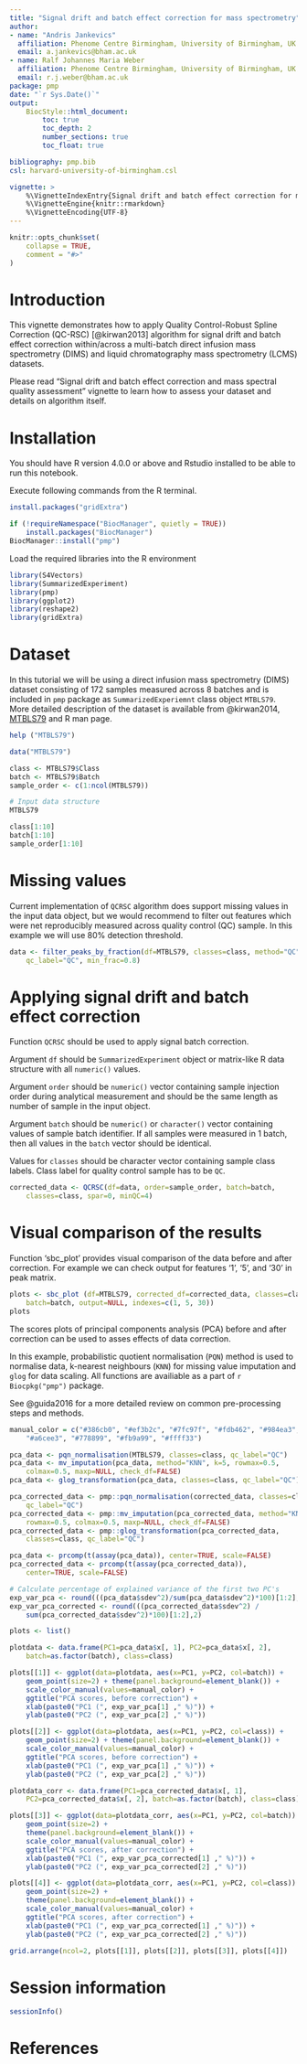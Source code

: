 ```yaml
---
title: "Signal drift and batch effect correction for mass spectrometry"
author: 
- name: "Andris Jankevics"
  affiliation: Phenome Centre Birmingham, University of Birmingham, UK
  email: a.jankevics@bham.ac.uk
- name: Ralf Johannes Maria Weber
  affiliation: Phenome Centre Birmingham, University of Birmingham, UK
  email: r.j.weber@bham.ac.uk
package: pmp
date: "`r Sys.Date()`"
output: 
    BiocStyle::html_document:
        toc: true
        toc_depth: 2  
        number_sections: true  
        toc_float: true

bibliography: pmp.bib
csl: harvard-university-of-birmingham.csl

vignette: >
    %\VignetteIndexEntry{Signal drift and batch effect correction for mass spectrometry}
    %\VignetteEngine{knitr::rmarkdown}
    %\VignetteEncoding{UTF-8}
---
```


```r
knitr::opts_chunk$set(
    collapse = TRUE,
    comment = "#>"
)
```

# Introduction

This vignette demonstrates how to apply Quality Control-Robust Spline 
Correction (QC-RSC) [@kirwan2013] algorithm for signal drift and batch effect
correction within/across a multi-batch direct infusion mass spectrometry (DIMS)
and liquid chromatography mass spectrometry (LCMS) datasets.

Please read "Signal drift and batch effect correction and mass spectral quality
assessment" vignette to learn how to assess your dataset and details on
algorithm itself.

# Installation

You should have R version 4.0.0 or above and Rstudio installed to be able to
run this notebook.

Execute following commands from the R terminal.

```r
install.packages("gridExtra")

if (!requireNamespace("BiocManager", quietly = TRUE))
    install.packages("BiocManager")
BiocManager::install("pmp")
```

Load the required libraries into the R environment
```r
library(S4Vectors)
library(SummarizedExperiment)
library(pmp)
library(ggplot2)
library(reshape2)
library(gridExtra)
```

# Dataset

In this tutorial we will be using  a direct infusion mass spectrometry (DIMS) 
dataset consisting of 172 samples measured across 8 batches and is included in
`pmp` package as `SummarizedExperiemnt` class object `MTBLS79`. 
More detailed description of the dataset is available from  @kirwan2014, 
[MTBLS79](https://www.ebi.ac.uk/metabolights/MTBLS79) and R man page.

```r
help ("MTBLS79")
```

```r
data("MTBLS79")

class <- MTBLS79$Class
batch <- MTBLS79$Batch
sample_order <- c(1:ncol(MTBLS79))

# Input data structure
MTBLS79

class[1:10]
batch[1:10]
sample_order[1:10]
```

# Missing values

Current implementation of `QCRSC` algorithm does support missing values in the 
input data object, but we would recommend to filter out features which were net 
reproducibly measured across quality control (QC) sample. In this example we 
will use 80% detection threshold.

```r
data <- filter_peaks_by_fraction(df=MTBLS79, classes=class, method="QC",
    qc_label="QC", min_frac=0.8)
```

# Applying signal drift and batch effect correction 

Function `QCRSC` should be used to apply signal batch correction. 

Argument `df` should be `SummarizedExperiment` object or matrix-like R data 
structure with all `numeric()` values.

Argument `order` should be `numeric()` vector containing sample injection 
order during analytical measurement and should be the same length as number of
sample in the input object. 

Argument `batch` should be `numeric()` or `character()` vector containing values
of sample batch identifier. If all samples were measured in 1 batch, then all 
values in the `batch` vector should be identical. 

Values for `classes` should be character vector containing sample class labels.
Class label for quality control sample has to be `QC`.

```r
corrected_data <- QCRSC(df=data, order=sample_order, batch=batch, 
    classes=class, spar=0, minQC=4)
```

# Visual comparison of the results

Function 'sbc_plot' provides visual comparison of the data before and after 
correction. For example we can check output for features '1', '5', and '30' in 
peak matrix.
```r
plots <- sbc_plot (df=MTBLS79, corrected_df=corrected_data, classes=class, 
    batch=batch, output=NULL, indexes=c(1, 5, 30))
plots
```

The scores plots of principal components analysis (PCA) before 
and after correction can be used to asses effects of data correction. 

In this example, probabilistic quotient normalisation (`PQN`) method is used to
normalise data, k-nearest neighbours (`KNN`) for missing value imputation and
`glog` for data scaling. All functions are availiable as a part of
`r Biocpkg("pmp")` package.

See @guida2016 for a more detailed review on common pre-processing steps and
methods.

```r

manual_color = c("#386cb0", "#ef3b2c", "#7fc97f", "#fdb462", "#984ea3", 
    "#a6cee3", "#778899", "#fb9a99", "#ffff33")

pca_data <- pqn_normalisation(MTBLS79, classes=class, qc_label="QC")
pca_data <- mv_imputation(pca_data, method="KNN", k=5, rowmax=0.5,
    colmax=0.5, maxp=NULL, check_df=FALSE)
pca_data <- glog_transformation(pca_data, classes=class, qc_label="QC")

pca_corrected_data <- pmp::pqn_normalisation(corrected_data, classes=class,
    qc_label="QC")
pca_corrected_data <- pmp::mv_imputation(pca_corrected_data, method="KNN", k=5,
    rowmax=0.5, colmax=0.5, maxp=NULL, check_df=FALSE)
pca_corrected_data <- pmp::glog_transformation(pca_corrected_data, 
    classes=class, qc_label="QC")

pca_data <- prcomp(t(assay(pca_data)), center=TRUE, scale=FALSE)
pca_corrected_data <- prcomp(t(assay(pca_corrected_data)),
    center=TRUE, scale=FALSE)

# Calculate percentage of explained variance of the first two PC's
exp_var_pca <- round(((pca_data$sdev^2)/sum(pca_data$sdev^2)*100)[1:2],2)
exp_var_pca_corrected <- round(((pca_corrected_data$sdev^2) /
    sum(pca_corrected_data$sdev^2)*100)[1:2],2)

plots <- list()

plotdata <- data.frame(PC1=pca_data$x[, 1], PC2=pca_data$x[, 2], 
    batch=as.factor(batch), class=class)

plots[[1]] <- ggplot(data=plotdata, aes(x=PC1, y=PC2, col=batch)) +
    geom_point(size=2) + theme(panel.background=element_blank()) +
    scale_color_manual(values=manual_color) +
    ggtitle("PCA scores, before correction") +
    xlab(paste0("PC1 (", exp_var_pca[1] ," %)")) +
    ylab(paste0("PC2 (", exp_var_pca[2] ," %)"))

plots[[2]] <- ggplot(data=plotdata, aes(x=PC1, y=PC2, col=class)) +
    geom_point(size=2) + theme(panel.background=element_blank()) +
    scale_color_manual(values=manual_color) +
    ggtitle("PCA scores, before correction") +
    xlab(paste0("PC1 (", exp_var_pca[1] ," %)")) +
    ylab(paste0("PC2 (", exp_var_pca[2] ," %)"))

plotdata_corr <- data.frame(PC1=pca_corrected_data$x[, 1], 
    PC2=pca_corrected_data$x[, 2], batch=as.factor(batch), class=class)

plots[[3]] <- ggplot(data=plotdata_corr, aes(x=PC1, y=PC2, col=batch)) +
    geom_point(size=2) +
    theme(panel.background=element_blank()) +
    scale_color_manual(values=manual_color) +
    ggtitle("PCA scores, after correction") +
    xlab(paste0("PC1 (", exp_var_pca_corrected[1] ," %)")) +
    ylab(paste0("PC2 (", exp_var_pca_corrected[2] ," %)"))

plots[[4]] <- ggplot(data=plotdata_corr, aes(x=PC1, y=PC2, col=class)) +
    geom_point(size=2) +
    theme(panel.background=element_blank()) +
    scale_color_manual(values=manual_color) +
    ggtitle("PCA scores, after correction") +
    xlab(paste0("PC1 (", exp_var_pca_corrected[1] ," %)")) +
    ylab(paste0("PC2 (", exp_var_pca_corrected[2] ," %)"))

grid.arrange(ncol=2, plots[[1]], plots[[2]], plots[[3]], plots[[4]])
```

# Session information

```r
sessionInfo()
```

# References
